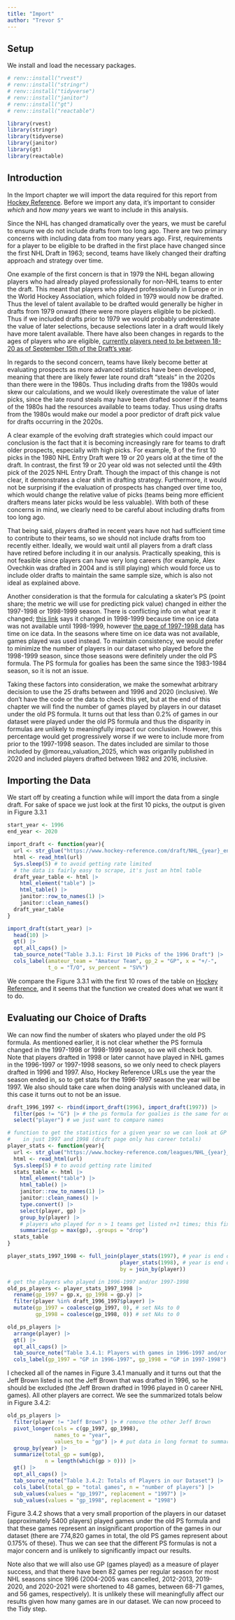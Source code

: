 ```yaml
---
title: "Import"
author: "Trevor S"
---
```


## Setup

We install and load the necessary packages.

```r
# renv::install("rvest")
# renv::install("stringr")
# renv::install("tidyverse")
# renv::install("janitor")
# renv::install("gt")
# renv::install("reactable")

library(rvest)
library(stringr)
library(tidyverse)
library(janitor)
library(gt)
library(reactable)
```

## Introduction

In the Import chapter we will import the data required for this report from [Hockey Reference](https://www.hockey-reference.com/draft). Before we import any data, it's important to consider *which* and *how many* years we want to include in this analysis.

Since the NHL has changed dramatically over the years, we must be careful to ensure we do not include drafts from too long ago. There are two primary concerns with including data from too many years ago. First, requirements for a player to be eligible to be drafted in the first place have changed since the first NHL Draft in 1963; second, teams have likely changed their drafting approach and strategy over time.

One example of the first concern is that in 1979 the NHL began allowing players who had already played professionally for non-NHL teams to enter the draft. This meant that players who played professionally in Europe or in the World Hockey Association, which folded in 1979 would now be drafted. Thus the level of talent available to be drafted would generally be higher in drafts from 1979 onward (there were more players eligible to be picked). Thus if we included drafts prior to 1979 we would probably underestimate the value of later selections, because selections later in a draft would likely have more talent available. There have also been changes in regards to the ages of players who are eligible, [currently players need to be between 18-20 as of September 15th of the Draft's year](https://www.nhl.com/info/hockey-operations-guidelines).

In regards to the second concern, teams have likely become better at evaluating prospects as more advanced statistics have been developed, meaning that there are likely fewer late round draft "steals" in the 2020s than there were in the 1980s. Thus including drafts from the 1980s would skew our calculations, and we would likely overestimate the value of later picks, since the late round steals may have been drafted sooner if the teams of the 1980s had the resources available to teams today. Thus using drafts from the 1980s would make our model a poor predictor of draft pick value for drafts occurring in the 2020s.

A clear example of the evolving draft strategies which could impact our conclusion is the fact that it is becoming increasingly rare for teams to draft older prospects, especially with high picks. For example, 9 of the first 10 picks in the 1980 NHL Entry Draft were 19 or 20 years old at the time of the draft. In contrast, the first 19 or 20 year old was not selected until the 49th pick of the 2025 NHL Entry Draft. Though the impact of this change is not clear, it demonstrates a clear shift in drafting strategy. Furthermore, it would not be surprising if the evaluation of prospects has changed over time too, which would change the relative value of picks (teams being more efficient drafters means later picks would be less valuable). With both of these concerns in mind, we clearly need to be careful about including drafts from too long ago.

That being said, players drafted in recent years have not had sufficient time to contribute to their teams, so we should not include drafts from too recently either. Ideally, we would wait until all players from a draft class have retired before including it in our analysis. Practically speaking, this is not feasible since players can have very long careers (for example, Alex Ovechkin was drafted in 2004 and is still playing) which would force us to include older drafts to maintain the same sample size, which is also not ideal as explained above.

Another consideration is that the formula for calculating a skater's PS (point share; the metric we will use for predicting pick value) changed in either the 1997-1998 or 1998-1999 season. There is conflicting info on what year it changed; [this link](https://www.hockey-reference.com/about/point_shares.html) says it changed in 1998-1999 because time on ice data was not available until 1998-1999, however [the page of 1997-1998 data](https://www.hockey-reference.com/leagues/NHL_1998_skaters.html) has time on ice data. In the seasons where time on ice data was not available, games played was used instead. To maintain consistency, we would prefer to minimize the number of players in our dataset who played before the 1998-1999 season, since those seasons were definitely under the old PS formula. The PS formula for goalies has been the same since the 1983-1984 season, so it is not an issue.

Taking these factors into consideration, we make the somewhat arbitrary decision to use the 25 drafts between and 1996 and 2020 (inclusive). We don't have the code or the data to check this yet, but at the end of this chapter we will find the number of games played by players in our dataset under the old PS formula. It turns out that less than 0.2% of games in our dataset were played under the old PS formula and thus the disparity in formulas are unlikely to meaningfully impact our conclusion. However, this percentage would get progressively worse if we were to include more from prior to the 1997-1998 season. The dates included are similar to those included by @moreau_valuation_2025, which was origanlly published in 2020 and included players drafted between 1982 and 2016, inclusive.

## Importing the Data

We start off by creating a function while will import the data from a single draft. For sake of space we just look at the first 10 picks, the output is given in Figure 3.3.1

```r
start_year <- 1996
end_year <- 2020

import_draft <- function(year){
  url <- str_glue("https://www.hockey-reference.com/draft/NHL_{year}_entry.html")
  html <- read_html(url)
  Sys.sleep(5) # to avoid getting rate limited
  # the data is fairly easy to scrape, it's just an html table
  draft_year_table <- html |> 
    html_element("table") |> 
    html_table() |> 
    janitor::row_to_names(1) |> 
    janitor::clean_names()
  draft_year_table
}

import_draft(start_year) |> 
  head(10) |> 
  gt() |> 
  opt_all_caps() |> 
  tab_source_note("Table 3.3.1: First 10 Picks of the 1996 Draft") |> 
  cols_label(amateur_team = "Amateur Team", gp_2 = "GP", x = "+/-",
             t_o = "T/O", sv_percent = "SV%")
```

We compare the Figure 3.3.1 with the first 10 rows of the table on [Hockey Reference](https://www.hockey-reference.com/draft/NHL_1996_entry.html), and it seems that the function we created does what we want it to do.

## Evaluating our Choice of Drafts

We can now find the number of skaters who played under the old PS formula. As mentioned earlier, it is not clear whether the PS formula changed in the 1997-1998 or 1998-1999 season, so we will check both. Note that players drafted in 1998 or later cannot have played in NHL games in the 1996-1997 or 1997-1998 seasons, so we only need to check players drafted in 1996 and 1997. Also, Hockey Reference URLs use the year the season ended in, so to get stats for the 1996-1997 season the year will be 1997. We also should take care when doing analysis with uncleaned data, in this case it turns out to not be an issue.

```r
draft_1996_1997 <- rbind(import_draft(1996), import_draft(1997)) |> 
  filter(pos != "G") |> # the ps formula for goalies is the same for our entire dataset
  select("player") # we just want to compare names

# function to get the statistics for a given year so we can look at GP 
#    in just 1997 and 1998 (draft page only has career totals)
player_stats <- function(year){ 
  url <- str_glue("https://www.hockey-reference.com/leagues/NHL_{year}_skaters.html")
  html <- read_html(url)
  Sys.sleep(5) # to avoid getting rate limited
  stats_table <- html |> 
    html_element("table") |> 
    html_table() |> 
    janitor::row_to_names(1) |> 
    janitor::clean_names() |> 
    type.convert() |> 
    select(player, gp) |> 
    group_by(player) |> 
    # players who played for n > 1 teams get listed n+1 times; this fixes it 
    summarize(gp = max(gp), .groups = "drop")  
  stats_table 
}

player_stats_1997_1998 <- full_join(player_stats(1997), # year is end of season
                                    player_stats(1998), # year is end of season
                                    by = join_by(player))

# get the players who played in 1996-1997 and/or 1997-1998
old_ps_players <- player_stats_1997_1998 |> 
  rename(gp_1997 = gp.x, gp_1998 = gp.y) |> 
  filter(player %in% draft_1996_1997$player) |>
  mutate(gp_1997 = coalesce(gp_1997, 0), # set NAs to 0
         gp_1998 = coalesce(gp_1998, 0)) # set NAs to 0

old_ps_players |> 
  arrange(player) |> 
  gt() |> 
  opt_all_caps() |> 
  tab_source_note("Table 3.4.1: Players with games in 1996-1997 and/or 1997-1998") |>
  cols_label(gp_1997 = "GP in 1996-1997", gp_1998 = "GP in 1997-1998")
```

I checked all of the names in Figure 3.4.1 manually and it turns out that the Jeff Brown listed is not the Jeff Brown that was drafted in 1996, so he should be excluded (the Jeff Brown drafted in 1996 played in 0 career NHL games). All other players are correct. We see the summarized totals below in Figure 3.4.2:

```r
old_ps_players |> 
  filter(player != "Jeff Brown") |> # remove the other Jeff Brown
  pivot_longer(cols = c(gp_1997, gp_1998), 
               names_to = "year", 
               values_to = "gp") |> # put data in long format to summarize
  group_by(year) |> 
  summarize(total_gp = sum(gp), 
            n = length(which(gp > 0))) |> 
  gt() |> 
  opt_all_caps() |> 
  tab_source_note("Table 3.4.2: Totals of Players in our Dataset") |>
  cols_label(total_gp = "total games", n = "number of players") |> 
  sub_values(values = "gp_1997", replacement = "1997") |>   
  sub_values(values = "gp_1998", replacement = "1998")
```

Figure 3.4.2 shows that a very small proportion of the players in our dataset (approximately 5400 players) played games under the old PS formula and that these games represent an insignificant proportion of the games in our dataset (there are 774,820 games in total, the old PS games represent about 0.175% of these). Thus we can see that the different PS formulas is not a major concern and is unlikely to significantly impact our results.

Note also that we will also use GP (games played) as a measure of player success, and that there have been 82 games per regular season for most NHL seasons since 1996 (2004-2005 was cancelled, 2012-2013, 2019-2020, and 2020-2021 were shortened to 48 games, between 68-71 games, and 56 games, respectively). It is unlikely these will meaningfully affect our results given how many games are in our dataset. We can now proceed to the Tidy step.
